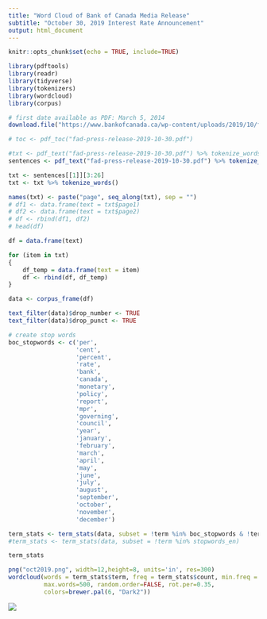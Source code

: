 ```yaml
---
title: "Word Cloud of Bank of Canada Media Release"
subtitle: "October 30, 2019 Interest Rate Announcement"
output: html_document
---
```


```r
knitr::opts_chunk$set(echo = TRUE, include=TRUE)
```

```r
library(pdftools)
library(readr)
library(tidyverse)
library(tokenizers)
library(wordcloud)
library(corpus)
```

```r
# first date available as PDF: March 5, 2014
download.file("https://www.bankofcanada.ca/wp-content/uploads/2019/10/fad-press-release-2019-10-30.pdf", "fad-press-release-2019-10-30.pdf", mode = "wb")

```

```r

# toc <- pdf_toc("fad-press-release-2019-10-30.pdf")

#txt <- pdf_text("fad-press-release-2019-10-30.pdf") %>% tokenize_words()
sentences <- pdf_text("fad-press-release-2019-10-30.pdf") %>% tokenize_sentences()

txt <- sentences[[1]][3:26]
txt <- txt %>% tokenize_words()
```

```r
names(txt) <- paste("page", seq_along(txt), sep = "")
# df1 <- data.frame(text = txt$page1)
# df2 <- data.frame(text = txt$page2)
# df <- rbind(df1, df2)
# head(df)

df = data.frame(text)

for (item in txt)
{
    df_temp = data.frame(text = item)
    df <- rbind(df, df_temp)
}

```

```r
data <- corpus_frame(df)

text_filter(data)$drop_number <- TRUE
text_filter(data)$drop_punct <- TRUE
```

```r
# create stop words
boc_stopwords <- c('per',
                   'cent', 
                   'percent',
                   'rate',
                   'bank',
                   'canada',
                   'monetary',
                   'policy',
                   'report',
                   'mpr',
                   'governing',
                   'council',
                   'year',
                   'january',
                   'february',
                   'march',
                   'april',
                   'may',
                   'june',
                   'july',
                   'august',
                   'september',
                   'october',
                   'november',
                   'december')
```

```r
term_stats <- term_stats(data, subset = !term %in% boc_stopwords & !term %in% stopwords_en)
#term_stats <- term_stats(data, subset = !term %in% stopwords_en)

term_stats
```

```r
png("oct2019.png", width=12,height=8, units='in', res=300)
wordcloud(words = term_stats$term, freq = term_stats$count, min.freq = 1,
          max.words=500, random.order=FALSE, rot.per=0.35, 
          colors=brewer.pal(6, "Dark2"))
```

![](oct2019.png)




